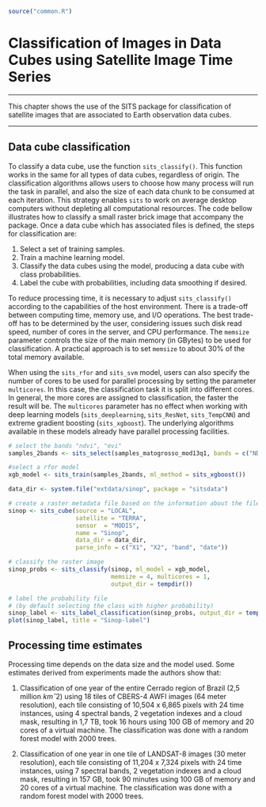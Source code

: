 ```r
source("common.R")
```

# Classification of Images in Data Cubes using Satellite Image Time Series

---

This chapter shows the use of the SITS package for classification of satellite images that are associated to Earth observation data cubes.

---


## Data cube classification

To classify a data cube, use the function `sits_classify()`.  This function works in the same for all types of data cubes, regardless of origin. The classification algorithms allows users to choose how many process will run the task in parallel, and also the size of each data chunk to be consumed at each iteration. This strategy enables `sits` to work on average desktop computers without depleting all computational resources. The code bellow illustrates how to classify a small raster brick image that accompany the package. Once a data cube which has associated files is defined, the steps for classification are:
  
1. Select a set of training samples.
2. Train a machine learning model.
3. Classify the data cubes using the model, producing a data cube with class probabilities.
4. Label the cube with probabilities, including data smoothing if desired.

To reduce processing time, it is necessary to adjust `sits_classify()` according to the capabilities of the host environment. There is a trade-off between computing time, memory use, and I/O operations. The best trade-off has to be determined by the user, considering issues such disk read speed, number of cores in the server, and CPU performance.  The `memsize` parameter controls the size of the main memory (in GBytes) to be used for classification. A practical approach is to set `memsize` to about 30% of the total memory available. 

When using the `sits_rfor` and `sits_svm` model, users can also specify the number of cores to be used for parallel processing by setting the parameter `multicores`. In this case, the classification task it is split into different cores. In general, the more cores are assigned to classification, the faster the result will be. The `multicores` parameter has no effect when working with deep learning models (`sits_deeplearning`, `sits_ResNet`, `sits_TempCNN`) and extreme gradient boosting (`sits_xgboost`). The underlying algorithms available in these models already have parallel processing facilities.

```r
# select the bands "ndvi", "evi"
samples_2bands <- sits_select(samples_matogrosso_mod13q1, bands = c("NDVI", "EVI"))

#select a rfor model
xgb_model <- sits_train(samples_2bands, ml_method = sits_xgboost())

data_dir <- system.file("extdata/sinop", package = "sitsdata")

# create a raster metadata file based on the information about the files
sinop <- sits_cube(source = "LOCAL",
                   satellite = "TERRA",
                   sensor  = "MODIS",
                   name = "Sinop",
                   data_dir = data_dir,
                   parse_info = c("X1", "X2", "band", "date"))

# classify the raster image
sinop_probs <- sits_classify(sinop, ml_model = xgb_model, 
                             memsize = 4, multicores = 1, 
                             output_dir = tempdir())

# label the probability file 
# (by default selecting the class with higher probability)
sinop_label <- sits_label_classification(sinop_probs, output_dir = tempdir())
plot(sinop_label, title = "Sinop-label")
```

## Processing time estimates 

Processing time depends on the data size and the model used. Some estimates derived from experiments made the authors show that:

1. Classification of one year of the entire Cerrado region of Brazil (2,5 million $kmˆ2$) using 18 tiles of CBERS-4 AWFI images (64 meter resolution), each tile consisting of 10,504 x 6,865 pixels with 24 time instances, using 4 spectral bands, 2 vegetation indexes and a cloud mask, resulting in 1,7 TB, took 16 hours using 100 GB of memory and 20 cores of a virtual machine. The classification was done with a random forest model with 2000 trees.

2. Classification of one year in one tile of LANDSAT-8 images (30 meter resolution), each tile consisting of 11,204 x 7,324 pixels with 24 time instances, using 7 spectral bands, 2 vegetation indexes and a cloud mask, resulting in 157 GB, took 90 minutes using 100 GB of memory and 20 cores of a virtual machine. The classification was done with a random forest model with 2000 trees.

